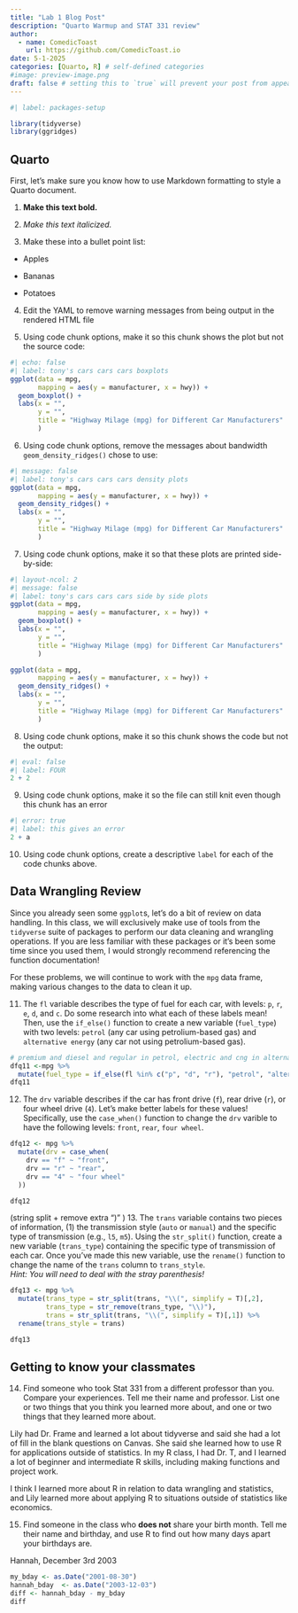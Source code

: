 ```yaml
---
title: "Lab 1 Blog Post"
description: "Quarto Warmup and STAT 331 review"
author:
  - name: ComedicToast
    url: https://github.com/ComedicToast.io
date: 5-1-2025
categories: [Quarto, R] # self-defined categories
#image: preview-image.png
draft: false # setting this to `true` will prevent your post from appearing on your listing page until you're ready!
---
```


```r
#| label: packages-setup

library(tidyverse)
library(ggridges)
```

## Quarto

First, let's make sure you know how to use Markdown formatting to style a Quarto document.

1.  **Make this text bold.**

2.  *Make this text italicized.*

3.  Make these into a bullet point list:

-   Apples

-   Bananas

-   Potatoes

4.  Edit the YAML to remove warning messages from being output in the rendered HTML file

5.  Using code chunk options, make it so this chunk shows the plot but not the source code:

```r
#| echo: false
#| label: tony's cars cars cars boxplots
ggplot(data = mpg, 
       mapping = aes(y = manufacturer, x = hwy)) + 
  geom_boxplot() +
  labs(x = "",
       y = "", 
       title = "Highway Milage (mpg) for Different Car Manufacturers"
       )
```

6.  Using code chunk options, remove the messages about bandwidth `geom_density_ridges()` chose to use:

```r
#| message: false
#| label: tony's cars cars cars density plots
ggplot(data = mpg, 
       mapping = aes(y = manufacturer, x = hwy)) + 
  geom_density_ridges() +
  labs(x = "",
       y = "", 
       title = "Highway Milage (mpg) for Different Car Manufacturers"
       )
```

7.  Using code chunk options, make it so that these plots are printed side-by-side:

```r
#| layout-ncol: 2
#| message: false
#| label: tony's cars cars cars side by side plots
ggplot(data = mpg, 
       mapping = aes(y = manufacturer, x = hwy)) + 
  geom_boxplot() +
  labs(x = "",
       y = "", 
       title = "Highway Milage (mpg) for Different Car Manufacturers"
       )

ggplot(data = mpg, 
       mapping = aes(y = manufacturer, x = hwy)) + 
  geom_density_ridges() +
  labs(x = "",
       y = "", 
       title = "Highway Milage (mpg) for Different Car Manufacturers"
       )

```

8.  Using code chunk options, make it so this chunk shows the code but not the output:

```r
#| eval: false
#| label: FOUR
2 + 2
```

9.  Using code chunk options, make it so the file can still knit even though this chunk has an error

```r
#| error: true
#| label: this gives an error
2 + a
```

10. Using code chunk options, create a descriptive `label` for each of the code chunks above.

## Data Wrangling Review

Since you already seen some `ggplot`s, let's do a bit of review on data handling. In this class, we will exclusively make use of tools from the `tidyverse` suite of packages to perform our data cleaning and wrangling operations. If you are less familiar with these packages or it's been some time since you used them, I would strongly recommend referencing the function documentation!

For these problems, we will continue to work with the `mpg` data frame, making various changes to the data to clean it up.

11. The `fl` variable describes the type of fuel for each car, with levels: `p`, `r`, `e`, `d`, and `c`. Do some research into what each of these labels mean! Then, use the `if_else()` function to create a new variable (`fuel_type`) with two levels: `petrol` (any car using petrolium-based gas) and `alternative energy` (any car not using petrolium-based gas).

```r
# premium and diesel and regular in petrol, electric and cng in alternative
dfq11 <-mpg %>%
  mutate(fuel_type = if_else(fl %in% c("p", "d", "r"), "petrol", "alternative energy"))
dfq11
```

12. The `drv` variable describes if the car has front drive (`f`), rear drive (`r`), or four wheel drive (`4`). Let's make better labels for these values! Specifically, use the `case_when()` function to change the `drv` varible to have the following levels: `front`, `rear`, `four wheel`.

```r
dfq12 <- mpg %>%
  mutate(drv = case_when(
    drv == "f" ~ "front",
    drv == "r" ~ "rear",
    drv == "4" ~ "four wheel"
  ))

dfq12
```

(string split + remove extra ")" ) 13. The `trans` variable contains two pieces of information, (1) the transmission style (`auto` or `manual`) and the specific type of transmission (e.g., `l5`, `m5`). Using the `str_split()` function, create a new variable (`trans_type`) containing the specific type of transmission of each car. Once you've made this new variable, use the `rename()` function to change the name of the `trans` column to `trans_style`.\
*Hint: You will need to deal with the stray parenthesis!*

```r
dfq13 <- mpg %>%
  mutate(trans_type = str_split(trans, "\\(", simplify = T)[,2],
         trans_type = str_remove(trans_type, "\\)"),
         trans = str_split(trans, "\\(", simplify = T)[,1]) %>%
  rename(trans_style = trans)

dfq13
```

## Getting to know your classmates

14. Find someone who took Stat 331 from a different professor than you. Compare your experiences. Tell me their name and professor. List one or two things that you think you learned more about, and one or two things that they learned more about.

Lily had Dr. Frame and learned a lot about tidyverse and said she had a lot of fill in the blank questions on Canvas. She said she learned how to use R for applications outside of statistics. In my R class, I had Dr. T, and I learned a lot of beginner and intermediate R skills, including making functions and project work.

I think I learned more about R in relation to data wrangling and statistics, and Lily learned more about applying R to situations outside of statistics like economics.

15. Find someone in the class who **does not** share your birth month. Tell me their name and birthday, and use R to find out how many days apart your birthdays are.

Hannah, December 3rd 2003

```r
my_bday <- as.Date("2001-08-30")
hannah_bday  <- as.Date("2003-12-03")
diff <- hannah_bday - my_bday
diff
```
